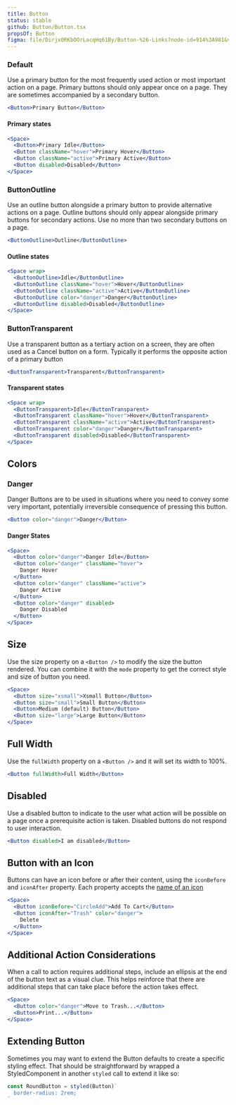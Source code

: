 ```yaml
---
title: Button
status: stable
github: Button/Button.tsx
propsOf: Button
figma: file/Dirjx0RKbOOrLacqHq61By/Button-%26-Links?node-id=914%3A981&viewport=1741%2C951%2C1
---
```



### Default

Use a primary button for the most frequently used action or most important action on a page. Primary buttons should only appear once on a page. They are sometimes accompanied by a secondary button.

```jsx
<Button>Primary Button</Button>
```

#### Primary states

```jsx
<Space>
  <Button>Primary Idle</Button>
  <Button className="hover">Primary Hover</Button>
  <Button className="active">Primary Active</Button>
  <Button disabled>Disabled</Button>
</Space>
```

### ButtonOutline

Use an outline button alongside a primary button to provide alternative actions on a page. Outline buttons should only appear alongside primary buttons for secondary actions. Use no more than two secondary buttons on a page.

```jsx
<ButtonOutline>Outline</ButtonOutline>
```

#### Outline states

```jsx
<Space wrap>
  <ButtonOutline>Idle</ButtonOutline>
  <ButtonOutline className="hover">Hover</ButtonOutline>
  <ButtonOutline className="active">Active</ButtonOutline>
  <ButtonOutline color="danger">Danger</ButtonOutline>
  <ButtonOutline disabled>Disabled</ButtonOutline>
</Space>
```

### ButtonTransparent

Use a transparent button as a tertiary action on a screen, they are often used as a Cancel button on a form. Typically it performs the opposite action of a primary button

```jsx
<ButtonTransparent>Transparent</ButtonTransparent>
```

#### Transparent states

```jsx
<Space wrap>
  <ButtonTransparent>Idle</ButtonTransparent>
  <ButtonTransparent className="hover">Hover</ButtonTransparent>
  <ButtonTransparent className="active">Active</ButtonTransparent>
  <ButtonTransparent color="danger">Danger</ButtonTransparent>
  <ButtonTransparent disabled>Disabled</ButtonTransparent>
</Space>
```

## Colors

### Danger

Danger Buttons are to be used in situations where you need to convey some very important, potentially irreversible consequence of pressing this button.

```jsx
<Button color="danger">Danger</Button>
```

#### Danger States

```jsx
<Space>
  <Button color="danger">Danger Idle</Button>
  <Button color="danger" className="hover">
    Danger Hover
  </Button>
  <Button color="danger" className="active">
    Danger Active
  </Button>
  <Button color="danger" disabled>
    Danger Disabled
  </Button>
</Space>
```

## Size

Use the size property on a `<Button />` to modify the size the button rendered. You can combine it with the `mode` property to get the correct style and size of button you need.

```jsx
<Space>
  <Button size="xsmall">Xsmall Button</Button>
  <Button size="small">Small Button</Button>
  <Button>Medium (default) Button</Button>
  <Button size="large">Large Button</Button>
</Space>
```

## Full Width

Use the `fullWidth` property on a `<Button />` and it will set its width to 100%.

```jsx
<Button fullWidth>Full Width</Button>
```

## Disabled

Use a disabled button to indicate to the user what action will be possible on a page once a prerequisite action is taken. Disabled buttons do not respond to user interaction.

```jsx
<Button disabled>I am disabled</Button>
```

## Button with an Icon

Buttons can have an icon before or after their content, using the `iconBefore` and `iconAfter` property. Each property accepts the [name of an icon](/#!/Icons)

```jsx
<Space>
  <Button iconBefore="CircleAdd">Add To Cart</Button>
  <Button iconAfter="Trash" color="danger">
    Delete
  </Button>
</Space>
```

## Additional Action Considerations

When a call to action requires additional steps, include an ellipsis at the end of the button text as a visual clue. This helps reinforce that there are additional steps that can take place before the action takes effect.

```jsx
<Space>
  <Button color="danger">Move to Trash...</Button>
  <Button>Print...</Button>
</Space>
```

## Extending Button

Sometimes you may want to extend the Button defaults to create a specific styling effect. That should be straightforward by wrapped a StyledComponent in another `styled` call to extend it like so:

<RoundBtn />

```jsx static
const RoundButton = styled(Button)`
  border-radius: 2rem;
`
```
